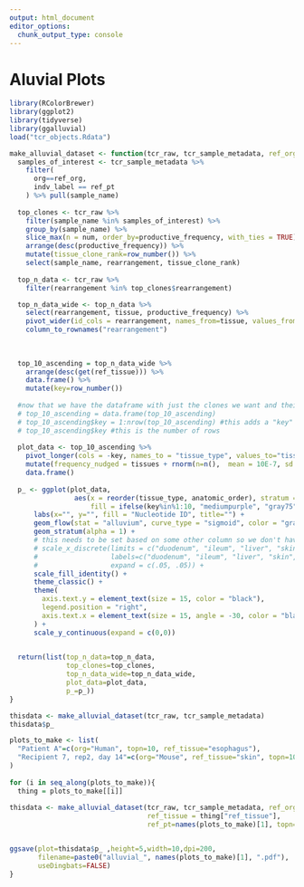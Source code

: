 ```yaml
---
output: html_document
editor_options: 
  chunk_output_type: console
---
```

# Aluvial Plots

```R
library(RColorBrewer)
library(ggplot2) 
library(tidyverse) 
library(ggalluvial)
load("tcr_objects.Rdata")

make_alluvial_dataset <- function(tcr_raw, tcr_sample_metadata, ref_org="Human", ref_pt="Patient B", ref_tissue="duodenum", topn=10){
  samples_of_interest <- tcr_sample_metadata %>%
    filter(
      org==ref_org,
      indv_label == ref_pt
    ) %>% pull(sample_name)
  
  top_clones <- tcr_raw %>% 
    filter(sample_name %in% samples_of_interest) %>%
    group_by(sample_name) %>%
    slice_max(n = num, order_by=productive_frequency, with_ties = TRUE) %>%
    arrange(desc(productive_frequency)) %>% 
    mutate(tissue_clone_rank=row_number()) %>% 
    select(sample_name, rearrangement, tissue_clone_rank)
  
  top_n_data <- tcr_raw %>% 
    filter(rearrangement %in% top_clones$rearrangement) 

  top_n_data_wide <- top_n_data %>% 
    select(rearrangement, tissue, productive_frequency) %>%
    pivot_wider(id_cols = rearrangement, names_from=tissue, values_from=productive_frequency, values_fill = 0) %>% 
    column_to_rownames("rearrangement")
  
  
  
  top_10_ascending = top_n_data_wide %>%
    arrange(desc(get(ref_tissue))) %>% 
    data.frame() %>%
    mutate(key=row_number())
  
  #now that we have the dataframe with just the clones we want and their frequencies in all the tissues, we will re-format the data for alluvium
  # top_10_ascending = data.frame(top_10_ascending)
  # top_10_ascending$key = 1:nrow(top_10_ascending) #this adds a "key" or "NT ID" to each row 
  # top_10_ascending$key #this is the number of rows
  
  plot_data <- top_10_ascending %>% 
    pivot_longer(cols = -key, names_to = "tissue_type", values_to="tissues") %>%
    mutate(frequency_nudged = tissues + rnorm(n=n(),  mean = 10E-7, sd = 10E-9)) %>% 
    data.frame()
  
  p_ <- ggplot(plot_data,
                aes(x = reorder(tissue_type, anatomic_order), stratum = frequency_nudged, y=frequency_nudged, alluvium = key,
                    fill = ifelse(key%in%1:10, "mediumpurple", "gray75"))) +
      labs(x="", y="", fill = "Nucleotide ID", title="") +
      geom_flow(stat = "alluvium", curve_type = "sigmoid", color = "gray45", size = .3) +
      geom_stratum(alpha = 1) + 
      # this needs to be set based on some other column so we don't have to make it new for each plot
      # scale_x_discrete(limits = c("duodenum", "ileum", "liver", "skin", "spleen", "autopsy_marrow", "pretx_blood"), 
      #                  labels=c("duodenum", "ileum", "liver", "skin", "spleen", "_marrow", "pre_blood"), 
      #                  expand = c(.05, .05)) +
      scale_fill_identity() +
      theme_classic() +
      theme(
        axis.text.y = element_text(size = 15, color = "black"),
        legend.position = "right",
        axis.text.x = element_text(size = 15, angle = -30, color = "black", hjust = 0)
      ) +
      scale_y_continuous(expand = c(0,0)) 
  

  return(list(top_n_data=top_n_data,
              top_clones=top_clones,
              top_n_data_wide=top_n_data_wide,
              plot_data=plot_data,
              p_=p_))
}

thisdata <- make_alluvial_dataset(tcr_raw, tcr_sample_metadata)
thisdata$p_

plots_to_make <- list(
  "Patient A"=c(org="Human", topn=10, ref_tissue="esophagus"),
  "Recipient 7, rep2, day 14"=c(org="Mouse", ref_tissue="skin", topn=10)
)
  
for (i in seq_along(plots_to_make)){
  thing = plots_to_make[[i]]
  
thisdata <- make_alluvial_dataset(tcr_raw, tcr_sample_metadata, ref_org=thing["org"],
                                  ref_tissue = thing["ref_tissue"], 
                                  ref_pt=names(plots_to_make)[1], topn=thing["topn"])


ggsave(plot=thisdata$p_ ,height=5,width=10,dpi=200, 
       filename=paste0("alluvial_", names(plots_to_make)[1], ".pdf"), 
       useDingbats=FALSE)
}
```


